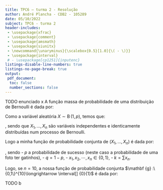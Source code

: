 ```yaml
---
title: TPC6 – turma 2 - Resolução
author: André Plancha - CDB2 - 105289
date: 05/10/2022
subject: TPC6 - turma 2
header-includes:
 - \usepackage{xfrac}
 - \usepackage{comment}
 - \usepackage{amsmath}
 - \usepackage{siunitx}
 - \newcommand{\unaryminus}{\scalebox{0.5}[1.0]{\( - \)}}
 - \usepackage{interval}
 # - \usepackage[cp1251]{inputenc}
listings-disable-line-numbers: true
listings-no-page-break: true
output:
 pdf_document:
  toc: false
  number_sections: false
---
```


TODO enunciado
x
A função massa de probabilidade de uma distribuição de Bernoulli é dada por:
```{=latex}
\begin{align}
  f(x;p) &= \begin{cases}
    p & \text{se } x=1 \\
    1-p & \text{se } x=0
  \end{cases}
\end{align}
```
Como a variável aleatória $X \sim \operatorname {B}(1, p)$, temos que:
```{=latex}
\begin{align}
 \sum _{k=1}^{n}X_{k}&\sim \operatorname {B} (n,p)
\end{align}
```
, sendo que $X_{1},\dots ,X_{n}$ são variáveis independentes e identicamente distribuídas num processo de Bernoulli.

Logo a minha função de probabilidade conjunta de $(X_1, \dots, X_n)$ é dada por:
```{=latex}
\begin{align}
 &P \{X_{1}=x_{1},X_{2}&=x_{2},\cdots ,X_{n}=x_{n} \} = f(k; n, p) = \binom{n}{k}p^{k}q^{n-k}
\end{align}
```
, sendo
- $p$ a probabilidade de sucesso (neste caso a probabilidade de uma foto ter gatinhos),
- $q = 1 - p$,
- $x_{1},x_{2},\cdots ,x_{n}\in \{0,1\}$,
- $k=\sum x_{n}$.

Logo, se $n = 10$, a nossa função de probabilidade conjunta $\mathbf {g} :\{0,1\}^{10}\longrightarrow \interval[] {0}{1}$ é dada por:
```{=latex}
\begin{align}
 &g\left(\boldsymbol {x}; k = \sum^{10}_{i=1}x_{i},p\right)=\binom{10}{k}p^{k}(1-p)^{10-k} \label{eq:probabilidade_conjunta}
\end{align}
```
TODO b